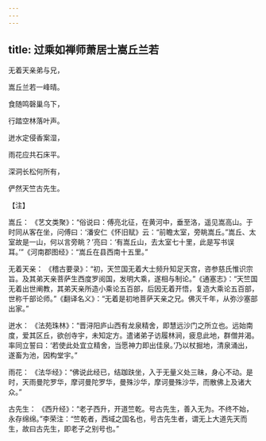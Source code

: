 ```yaml
---
---
---
```

title: 过乘如禅师萧居士嵩丘兰若
---




无着天亲弟与兄，

嵩丘兰若一峰晴。

食随鸣磬巢乌下，

行踏空林落叶声。

迸水定侵香案湿，

雨花应共石床平。

深洞长松何所有，

俨然天竺古先生。

【注】

嵩丘： 《艺文类聚》：“俗说曰：傅亮北征，在黄河中，垂至洛，遥见嵩高山。于时同从客在坐，问傅曰：‘潘安仁《怀旧赋》云：“前瞻太室，旁眺嵩丘。”嵩丘、太室故是一山，何以言旁眺？’亮曰：‘有嵩丘山，去太室七十里，此是写书误耳。’”《河南郡图经》：“嵩丘在县西南十五里。”

无着天亲： 《稽古要录》：“初，天竺国无着大士频升知足天宫，咨参慈氏惟识宗旨。及其弟天亲菩萨生西度罗阅国，发明大乘，遂相与制论。”《通塞志》：“天竺国无着出世阐教，其弟天亲所造小乘论五百部，后因无着开悟，复造大乘论五百部，世称千部论师。”《翻译名义》：“无着是初地菩萨天亲之兄。佛灭千年，从弥沙塞部出家。”

迸水： 《法苑珠林》：“晋浔阳庐山西有龙泉精舍，即慧远沙门之所立也。远始南度，爱其区丘，欲创寺宇，未知定方。遣诸弟子访履林涧，疲息此地，群僧并渴。率同立誓曰：‘若使此处宜立精舍，当愿神力即出佳泉。’乃以杖掘地，清泉涌出，遂畜为池，因构堂宇。”

雨花： 《法华经》：“佛说此经已，结跏趺坐，入于无量义处三昧，身心不动。是时，天雨曼陀罗华，摩诃曼陀罗华，曼殊沙华，摩诃曼殊沙华，而散佛上及诸大众。”

古先生： 《西升经》：“老子西升，开道竺乾。号古先生，善入无为。不终不始，永存绵绵。”李荣注：“竺乾者，西域之国名也，号古先生者，谓无上大道先天而生，故曰古先生，即老子之别号也。”